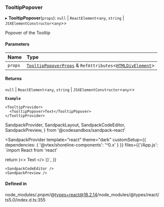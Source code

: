 ### TooltipPopover

▸ **TooltipPopover**(`props`): `null` \| `ReactElement`\<`any`, `string` \| `JSXElementConstructor`\<`any`\>\>

Popover of the Tooltip

#### Parameters

| Name    | Type                                                                                                                                                             |
| :------ | :--------------------------------------------------------------------------------------------------------------------------------------------------------------- |
| `props` | [`TooltipPopoverProps`](/components/tooltip-popover/props.md) & `RefAttributes`\<[`HTMLDivElement`](https://developer.mozilla.org/docs/Web/API/HTMLDivElement)\> |

#### Returns

`null` \| `ReactElement`\<`any`, `string` \| `JSXElementConstructor`\<`any`\>\>

**`Example`**

```tsx copy showLineNumbers filename="example.tsx"
<TooltipProvider>
  <TooltipPopover>Text</TooltipPopover>
</TooltipProvider>
```

SandpackProvider,
SandpackLayout,
SandpackCodeEditor,
SandpackPreview,
} from '@codesandbox/sandpack-react'

<SandpackProvider
template="react"
theme="dark"
customSetup={{ dependencies: { '@vtex/shoreline-components': '^0.x' } }}
files={{'/App.js': `import React from 'react'

return (<>
<TooltipProvider>
<TooltipPopover>
Text
</TooltipPopover>
</TooltipProvider>
</>
)}`,
}}

>   <SandpackLayout>

    <SandpackCodeEditor />
    <SandpackPreview />

  </SandpackLayout>
</SandpackProvider>

#### Defined in

node_modules/.pnpm/@types+react@18.2.14/node_modules/@types/react/ts5.0/index.d.ts:355
